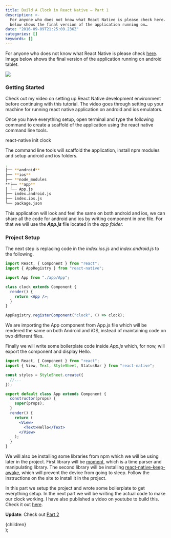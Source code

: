 ```yaml
---
title: Build A Clock in React Native — Part 1
description: >-
  For anyone who does not know what React Native is please check here. Image
  below shows the final version of the application running on…
date: "2016-09-09T21:25:09.236Z"
categories: []
keywords: []
---
```


For anyone who does not know what React Native is please check [here](https://facebook.github.io/react-native/). Image below shows the final version of the application running on android tablet.

![](https://cdn-images-1.medium.com/max/800/1*HJznj-ZLUm-9UK1Pxqo8Zw.png)

### Getting Started

Check out my video on setting up React Native development environment before continuing with this tutorial. The video goes through setting up your machine for running react native application on android and ios emulators.

Once you have everything setup, open terminal and type the following command to create a scaffold of the application using the react native command line tools.

react-native init clock

The command line tools will scaffold the application, install npm modules and setup android and ios folders.

```bash
.
├── **android**
├── **ios**
├── **node_modules
**├── **app**
│ └── App.js
├── index.android.js
├── index.ios.js
└── package.json
```

This application will look and feel the same on both android and ios, we can share all the code for android and ios by writing component in one file. For that we will use the **_App.js_** file located in the _app folder._

### Project Setup

The next step is replacing code in the _index.ios.js_ and _index.android.js_ to the following.

```jsx
import React, { Component } from "react";
import { AppRegistry } from "react-native";

import App from "./app/App";

class clock extends Component {
  render() {
    return <App />;
  }
}

AppRegistry.registerComponent("clock", () => clock);
```

We are importing the App component from App.js file which will be rendered the same on both Android and iOS, instead of maintaining code on two different files.

Finally we will write some boilerplate code inside _App.js_ which, for now, will export the component and display Hello.

```jsx
import React, { Component } from "react";
import { View, Text, StyleSheet, StatusBar } from "react-native";

const styles = StyleSheet.create({
  //...
});

export default class App extends Component {
  constructor(props) {
    super(props);
  }
  render() {
    return (
      <View>
        <Text>Hello</Text>
      </View>
    );
  }
}
```

We will also be installing some libraries from npm which we will be using later in the project. First library will be [moment](https://www.npmjs.com/package/moment), which is a time parser and manipulating library. The second library will be installing [react-native-keep-awake](https://www.npmjs.com/package/react-native-keep-awake), which will prevent the device from going to sleep. Follow the instructions on the site to install it in the project.

In this part we setup the project and wrote some boilerplate to get everything setup. In the next part we will be writing the actual code to make our clock working. I have also published a video on youtube to build this. Check it out [here](https://youtu.be/XaJb4pP5phk).

**Update**: Check out [Part 2](https://binoy.io/blog/build-a-clock-in-react-native-part-2)

  <div className="prose prose-yellow prose-lg prose-invert container max-w-none">{children}</div>
);

